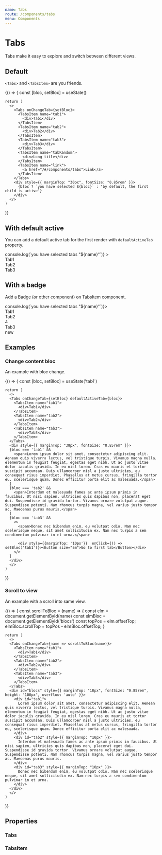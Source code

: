 ```yaml
---
name: Tabs
route: /components/tabs
menu: Components
---
```




# Tabs

Tabs make it easy to explore and switch between different views.

## Default

`<Tabs>` and `<TabsItem>` are you friends.

<Playground>
   {() => {
    const [bloc, setBloc] = useState()

    return (
      <>
        <Tabs onChangeTab={setBloc}>
          <TabsItem name="tab1">
            <div>Tab1</div>
          </TabsItem>
          <TabsItem name="tab2">
            <div>Tab2</div>
          </TabsItem>
          <TabsItem name="tab3">
            <div>Tab3</div>
          </TabsItem>
          <TabsItem name="tabRandom">
            <div>Long title</div>
          </TabsItem>
          <TabsItem name="link">
            <a href="/#/components/tabs">Link</a>
          </TabsItem>
        </Tabs>
        <div style={{ marginTop: "30px", fontSize: "0.85rem" }}>
          {bloc ? `you have selected ${bloc}` : 'by default, the first child is active'}
        </div>
      </>
    )

}}

</Playground>

## With default active

You can add a default active tab for the first render with `defaultActiveTab` property.

<Playground>
  <Tabs
    defaultActiveTab="tab3"
    onChangeTab={name => console.log(`you have selected tabs "${name}"`)}
  >
    <TabsItem name="tab1">
      <div>Tab1</div>
    </TabsItem>
    <TabsItem name="tab2">
      <div>Tab2</div>
    </TabsItem>
    <TabsItem name="tab3">
      <div>Tab3</div>
    </TabsItem>
  </Tabs>
</Playground>

## With a badge

Add a Badge (or other component) on TabsItem component.

<Playground>
  <Tabs onChangeTab={name => console.log(`you have selected tabs "${name}"`)}>
    <TabsItem name="tab1">
      <div>Tab1</div>
    </TabsItem>
    <TabsItem name="tab2">
      <div>Tab2</div>
      <Badge>4</Badge>
    </TabsItem>
    <TabsItem name="tab3">
      <div>Tab3</div>
      <Badge>new</Badge>
    </TabsItem>
  </Tabs>
</Playground>

## Examples

### Change content bloc

An example with bloc change.

<Playground>
  {() => {
    const [bloc, setBloc] = useState('tab1')

    return (
      <>
      <Tabs onChangeTab={setBloc} defaultActiveTab={bloc}>
        <TabsItem name="tab1">
          <div>Tab1</div>
        </TabsItem>
        <TabsItem name="tab2">
          <div>Tab2</div>
        </TabsItem>
        <TabsItem name="tab3">
          <div>Tab3</div>
        </TabsItem>
      </Tabs>
      <div style={{ marginTop: "30px", fontSize: "0.85rem" }}>
      {bloc === 'tab1' &&
        <span>Lorem ipsum dolor sit amet, consectetur adipiscing elit. Aenean quis viverra lectus, vel tristique turpis. Vivamus magna nulla, elementum in feugiat feugiat, egestas eget nibh. Ut ac justo vitae dolor iaculis gravida. In eu nisl lorem. Cras eu mauris et tortor suscipit accumsan. Duis ullamcorper nisl a justo ultricies, eu consequat risus imperdiet. Phasellus at metus cursus, fringilla tortor eu, scelerisque quam. Donec efficitur porta elit ac malesuada.</span>
      }
      {bloc === 'tab2' &&
        <span>Interdum et malesuada fames ac ante ipsum primis in faucibus. Ut nisi sapien, ultricies quis dapibus non, placerat eget dui. Suspendisse id gravida tortor. Vivamus ornare volutpat augue. Suspendisse potenti. Nam rhoncus turpis magna, vel varius justo tempor ac. Maecenas purus mauris.</span>
      }
      {bloc === 'tab3' &&
        <>
          <span>Donec nec bibendum enim, eu volutpat odio. Nam nec scelerisque neque, sit amet sollicitudin ex. Nam nec turpis a sem condimentum pulvinar in et urna.</span>

          <div style={{marginTop: '10px'}}  onClick={() => setBloc('tab1')}><Button size="sm">Go to first tab</Button></div>
        </>
      }
      </div>
      </>
    )

}}

</Playground>

### Scroll to view

An example with a scroll into same view.

<Playground>
  {() => {
    const scrollToBloc = (name) => {
      const elm = document.getElementById(name)
      const elmBloc = document.getElementById('blocs')
      const topPos = elm.offsetTop;
      elmBloc.scrollTop = topPos - elmBloc.offsetTop;
    }

    return (
      <>
      <Tabs onChangeTab={name => scrollToBloc(name)}>
        <TabsItem name="tab1">
          <div>Tab1</div>
        </TabsItem>
        <TabsItem name="tab2">
          <div>Tab2</div>
        </TabsItem>
        <TabsItem name="tab3">
          <div>Tab3</div>
        </TabsItem>
      </Tabs>
      <div id="blocs" style={{ marginTop: "10px", fontSize: "0.85rem", height: "100px", overflow: 'auto' }}>
        <div id="tab1">
          Lorem ipsum dolor sit amet, consectetur adipiscing elit. Aenean quis viverra lectus, vel tristique turpis. Vivamus magna nulla, elementum in feugiat feugiat, egestas eget nibh. Ut ac justo vitae dolor iaculis gravida. In eu nisl lorem. Cras eu mauris et tortor suscipit accumsan. Duis ullamcorper nisl a justo ultricies, eu consequat risus imperdiet. Phasellus at metus cursus, fringilla tortor eu, scelerisque quam. Donec efficitur porta elit ac malesuada.
        </div>
        <div id="tab2" style={{ marginTop: "10px" }}>
          Interdum et malesuada fames ac ante ipsum primis in faucibus. Ut nisi sapien, ultricies quis dapibus non, placerat eget dui. Suspendisse id gravida tortor. Vivamus ornare volutpat augue. Suspendisse potenti. Nam rhoncus turpis magna, vel varius justo tempor ac. Maecenas purus mauris.
        </div>
        <div id="tab3" style={{ marginTop: "10px" }}>
          Donec nec bibendum enim, eu volutpat odio. Nam nec scelerisque neque, sit amet sollicitudin ex. Nam nec turpis a sem condimentum pulvinar in et urna.
        </div>
      </div>
      </>
    )

}}

</Playground>

## Properties

### Tabs

<Props of={Tabs} />

### TabsItem

<Props of={TabsItem} />
